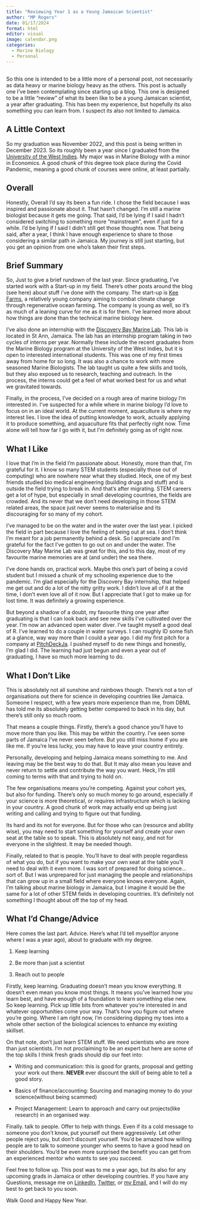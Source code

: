 ```yaml
---
title: "Reviewing Year 1 as a Young Jamaican Scientist"
author: "MP Rogers"
date: 01/17/2024
format: html
editor: visual
image: calendar.png
categories:
  - Marine Biology
  - Personal
---
```


## 

So this one is intended to be a little more of a personal post, not necessarily as data heavy or marine biology heavy as the others. This post is actually one I've been contemplating since starting up a blog. This one is designed to be a little "review" of what its been like to be a young Jamaican scientist, a year after graduating. This has been my experience, but hopefully its also something you can learn from. I suspect its also not limited to Jamaica.

## A Little Context

So my graduation was November 2022, and this post is being written in December 2023. So its roughly been a year since I graduated from the [University of the West Indies](https://www.mona.uwi.edu/). My major was in Marine Biology with a minor in Economics. A good chunk of this degree took place during the Covid Pandemic, meaning a good chunk of courses were online, at least partially.

## Overall

Honestly, Overall I'd say its been a fun ride. I chose the field because I was inspired and passionate about it. That hasn't changed. I'm still a marine biologist because it gets me going. That said, I'd be lying if I said I hadn't considered switching to something more "mainstream", even if just for a while. I'd be lying if I said I didn't still get those thoughts now. That being said, after a year, I think I have enough experience to share to those considering a similar path in Jamaica. My journey is still just starting, but you get an opinion from one who's taken their first steps.

## 

## Brief Summary

So, Just to give a brief rundown of the last year. Since graduating, I've started work with a Start-up in my field. There's other posts around the blog (see here) about stuff i've done with the company. The start-up is [Kee Farms](https://www.keefarms.com/), a relatively young company aiming to combat climate change through regenerative ocean farming. The company is young as well, so it's as much of a leaning curve for me as it is for them. I've learned more about how things are done than the technical marine biology here.

I've also done an internship with the [Discovery Bay Marine Lab](https://www.mona.uwi.edu/cms/dbml.htm). This lab is located in St Ann, Jamaica. The lab has an internship program taking in two cycles of interns per year. Normally these include the recent graduates from the Marine Biology program at the University of the West Indies, but it is open to interested international students. This was one of my first times away from home for so long. It was also a chance to work with more seasoned Marine Biologists. The lab taught us quite a few skills and tools, but they also exposed us to research, teaching and outreach. In the process, the interns could get a feel of what worked best for us and what we gravitated towards.

Finally, in the process, I've decided on a rough area of marine biology I'm interested in. I've suspected for a while where in marine biology I'd love to focus on in an ideal world. At the current moment, aquaculture is where my interest lies. I love the idea of putting knowledge to work, actually applying it to produce something, and aquaculture fits that perfectly right now. Time alone will tell how far I go with it, but I'm definitely going as of right now.

## What I Like

I love that I'm in the field I'm passionate about. Honestly, more than that, I'm grateful for it. I know so many STEM students (especially those out of computing) who are nowhere near what they studied. Heck, one of my best friends studied bio medical engineering (building drugs and stuff) and is outside the field trying to break in. And that's after migrating. STEM careers get a lot of hype, but especially in small developing countries, the fields are crowded. And its never that we don't need developing in those STEM related areas, the space just never seems to materialise and its discouraging for so many of my cohort.

I've managed to be on the water and in the water over the last year. I picked the field in part because I love the feeling of being out at sea. I don't think I'm meant for a job permanently behind a desk. So I appreciate and I'm grateful for the fact I've gotten to go out on and under the water. The Discovery May Marine Lab was great for this, and to this day, most of my favourite marine memories are at (and under) the sea there.

I've done hands on, practical work. Maybe this one's part of being a covid student but I missed a chunk of my schooling experience due to the pandemic. I'm glad especially for the Discovery Bay internship, that helped me get out and do a lot of the nitty gritty work. I didn't love all of it at the time, I don't even love all of it now. But I appreciate that I got to make up for lost time. It was definitely a growing experience.

But beyond a shadow of a doubt, my favourite thing one year after graduating is that I can look back and see new skills I've cultivated over the year. I'm now an advanced open water diver. I've taught myself a good deal of R. I've learned to do a couple in water surveys. I can roughly ID some fish at a glance, way way more than I could a year ago. I did my first pitch for a company at [PitchDeckJa](https://www.cvmtv.com/cvm-at-sunrise/pitch-deck-ja-game-changing-grants/). I pushed myself to do new things and honestly, I'm glad I did. The learning had just begun and even a year out of graduating, I have so much more learning to do.

## What I Don't Like

This is absolutely not all sunshine and rainbows though. There's not a ton of organisations out there for science in developing countries like Jamaica. Someone I respect, with a few years more experience than me, from DBML has told me its absolutely getting better compared to back in his day, but there's still only so much room.

That means a couple things. Firstly, there's a good chance you'll have to move more than you like. This may be within the country. I've seen some parts of Jamaica I've never seen before. But you still miss home if you are like me. If you're less lucky, you may have to leave your country entirely.

Personally, developing and helping Jamaica means something to me. And leaving may be the best way to do that. But It may also mean you leave and never return to settle and contribute the way you want. Heck, I'm still coming to terms with that and trying to hold on.

The few organisations means you're competing. Against your cohort yes, but also for funding. There's only so much money to go around, especially if your science is more theoretical, or requires infrastructure which is lacking in your country. A good chunk of work may actually end up being just writing and calling and trying to figure out that funding.

Its hard and its not for everyone. But for those who can (resource and ability wise), you may need to start something for yourself and create your own seat at the table so to speak. This is absolutely not easy, and not for everyone in the slightest. It may be needed though.

Finally, related to that is people. You'll have to deal with people regardless of what you do, but if you want to make your own seat at the table you'll need to deal with it even more. I was sort of prepared for doing science...sort of. But I was unprepared for just managing the people and relationships that can grow up in a small field where everyone knows everyone. Again, I'm talking about marine biology in Jamaica, but I imagine it would be the same for a lot of other STEM fields in developing countries. It's definitely not something I thought about off the top of my head.

## What I'd Change/Advice

Here comes the last part. Advice. Here's what I'd tell myself(or anyone where I was a year ago), about to graduate with my degree.

1.  Keep learning

2.  Be more than just a scientist

3.  Reach out to people

Firstly, keep learning. Graduating doesn't mean you know everything. It doesn't even mean you know most things. It means you've learned how you learn best, and have enough of a foundation to learn something else new. So keep learning. Pick up little bits from whatever you're interested in and whatever opportunities come your way. That's how you figure out where you're going. Where I am right now, I'm considering dipping my toes into a whole other section of the biological sciences to enhance my existing skillset.

On that note, don't just learn STEM stuff. We need scientists who are more than just scientists. I'm not proclaiming to be an expert but here are some of the top skills I think fresh grads should dip our feet into:

-   Writing and communication: this is good for grants, proposal and getting your work out there. **NEVER** ever discount the skill of being able to tell a good story.

-   Basics of finance/accounting: Sourcing and managing money to do your science(without being scammed)

-   Project Management: Learn to approach and carry out projects(like research) in an organised way.

Finally. talk to people. Offer to help with things. Even if its a cold message to someone you don't know, put yourself out there aggressively. Let other people reject you, but don't discount yourself. You'd be amazed how willing people are to talk to someone younger who seems to have a good head on their shoulders. You'd be even more surprised the benefit you can get from an experienced mentor who wants to see you succeed.

Feel free to follow up. This post was to me a year ago, but its also for any upcoming grads in Jamaica or other developing countries. If you have any Questions, message me on [Linkedln](www.linkedin.com/in/matthew-pierre-rogers-786362224), [Twitter](https://twitter.com/Rogers_M_P), or [my Email](mailto:matthewpierrerogers@gmail.com), and I will do my best to get back to you soon.

Walk Good and Happy New Year.

## 
